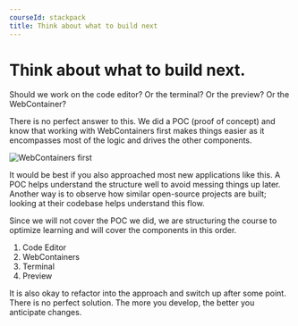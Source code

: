```yaml
---
courseId: stackpack
title: Think about what to build next
---
```



# Think about what to build next.

Should we work on the code editor? Or the terminal? Or the preview? Or the WebContainer?

There is no perfect answer to this. We did a POC (proof of concept) and know that working with WebContainers first makes things easier as it encompasses most of the logic and drives the other components.

![WebContainers first](./assets/thinking-on-what-to-build-next-1.webp)

It would be best if you also approached most new applications like this. A POC helps understand the structure well to avoid messing things up later. Another way is to observe how similar open-source projects are built; looking at their codebase helps understand this flow.

Since we will not cover the POC we did, we are structuring the course to optimize learning and will cover the components in this order.

1. Code Editor
2. WebContainers
3. Terminal
4. Preview

<Callout>
	It is also okay to refactor into the approach and switch up after some point.
	There is no perfect solution. The more you develop, the better you anticipate
	changes.
</Callout>
